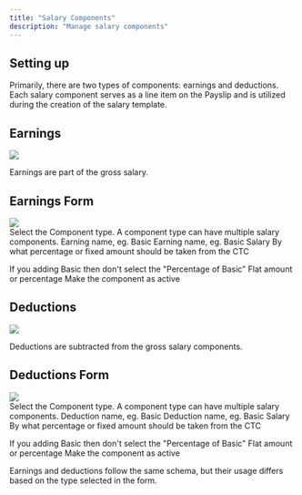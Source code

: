 ```yaml
---
title: "Salary Components"
description: "Manage salary components"
---
```


## Setting up

Primarily, there are two types of components: earnings and deductions. Each salary component serves as a line item on the Payslip and is utilized during the creation of the salary template.
 

## Earnings
<Frame>
  <img src="/images/payroll/salary-components-earnings.png"  style={{ borderRadius: '0.5rem' }}/>
</Frame> 

Earnings are part of the gross salary.

## Earnings Form
<Frame>
  <img src="/images/payroll/earning-form.png"  style={{ borderRadius: '0.5rem' }}/>
</Frame> 
<br />
<ParamField body="Earning Type" type="string" required>
Select the Component type. A component type can have multiple salary components.
</ParamField>
<ParamField body="Earning Name" type="string" required>
Earning name, eg. Basic
</ParamField>
<ParamField body="Name on Payslip" type="string" required>
Earning name, eg. Basic Salary 
</ParamField>
<ParamField body="Calculation Type" type="string" required>
By what percentage or fixed amount should be taken from the CTC

<Warning>If you adding Basic then don't select the "Percentage of Basic"</Warning>
</ParamField> 
<ParamField body="Amount / Value" type="number" required>
Flat amount or percentage
</ParamField>
<ParamField body="Active" type="boolean" default="false" required>
Make the component as active
</ParamField>

## Deductions

<Frame>
  <img src="/images/payroll/salary-components-deductions.png"  style={{ borderRadius: '0.5rem' }}/>
</Frame>

Deductions are subtracted from the gross salary components.
  
## Deductions Form

<Frame>
  <img src="/images/payroll/deduction-form.png"  style={{ borderRadius: '0.5rem' }}/>
</Frame>
 <br />
<ParamField body="Deduction Type" type="string" required>
Select the Component type. A component type can have multiple salary components.
</ParamField>
<ParamField body="Deduction Name" type="string" required>
Deduction name, eg. Basic
</ParamField>
<ParamField body="Name on Payslip" type="string" required>
Deduction name, eg. Basic Salary 
</ParamField>
<ParamField body="Calculation Type" type="string" required>
By what percentage or fixed amount should be taken from the CTC

<Warning>If you adding Basic then don't select the "Percentage of Basic"</Warning>
</ParamField> 
<ParamField body="Amount / Value" type="number" required>
Flat amount or percentage
</ParamField>
<ParamField body="Active" type="boolean" default="false" required>
Make the component as active
</ParamField>

<Card title="Note" icon="note">
Earnings and deductions follow the same schema, but their usage differs based on the type selected in the form.
</Card>
